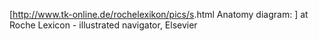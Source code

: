 [http://www.tk-online.de/rochelexikon/pics/s{{{1}}}.html Anatomy diagram: {{{1}}}] at Roche Lexicon - illustrated navigator, Elsevier<noinclude>
{{Documentation}}
[[Category:医学外部资源模板|{{PAGENAME}}]]
[[Category:解剖學外部資源模板|{{PAGENAME}}]]
</noinclude>
